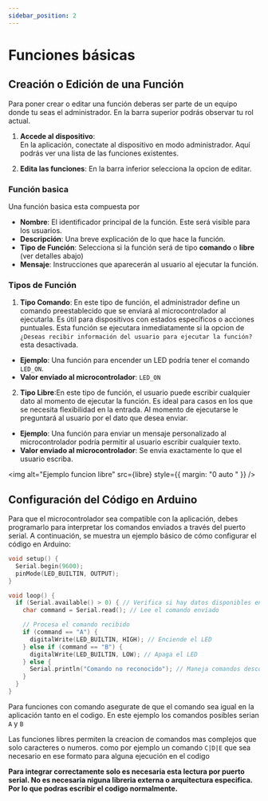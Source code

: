 ```yaml
---
sidebar_position: 2
---
```



# Funciones básicas

## Creación o Edición de una Función

Para poner crear o editar una función deberas ser parte de un equipo donde tu seas el administrador. En la barra superior podrás observar tu rol actual.

1. **Accede al dispositivo**:  
   En la aplicación, conectate al dispositivo en modo administrador. Aquí podrás ver una lista de las funciones existentes.

2. **Edita las funciones**:
   En la barra inferior selecciona la opcion de editar.

### Función basica

Una función basica esta compuesta por

- **Nombre**: El identificador principal de la función. Este será visible para los usuarios.
- **Descripción**: Una breve explicación de lo que hace la función.
- **Tipo de Función**: Selecciona si la función será de tipo **comando** o **libre** (ver detalles abajo)
- **Mensaje**: Instrucciones que aparecerán al usuario al ejecutar la función.

### Tipos de Función

1.  **Tipo Comando**: En este tipo de función, el administrador define un comando preestablecido que se enviará al microcontrolador al ejecutarla. Es útil para dispositivos con estados específicos o acciones puntuales. Esta función se ejecutara inmediatamente si la opcion de `¿Deseas recibir información del usuario para ejecutar la función?` esta desactivada.

- **Ejemplo**: Una función para encender un LED podría tener el comando `LED_ON`.
- **Valor enviado al microcontrolador**: `LED_ON`

2.  **Tipo Libre**:En este tipo de función, el usuario puede escribir cualquier dato al momento de ejecutar la función. Es ideal para casos en los que se necesita flexibilidad en la entrada. Al momento de ejecutarse le preguntará al usuario por el dato que desea enviar.

- **Ejemplo**: Una función para enviar un mensaje personalizado al microcontrolador podría permitir al usuario escribir cualquier texto.
- **Valor enviado al microcontrolador**: Se envia exactamente lo que el usuario escriba.

<img alt="Ejemplo funcion libre" src={libre} style={{ margin: "0 auto " }} />
## Configuración del Código en Arduino

Para que el microcontrolador sea compatible con la aplicación, debes programarlo para interpretar los comandos enviados a través del puerto serial. A continuación, se muestra un ejemplo básico de cómo configurar el código en Arduino:

```cpp
void setup() {
  Serial.begin(9600);
  pinMode(LED_BUILTIN, OUTPUT);
}

void loop() {
  if (Serial.available() > 0) { // Verifica si hay datos disponibles en el puerto serial
    char command = Serial.read(); // Lee el comando enviado

    // Procesa el comando recibido
    if (command == "A") {
      digitalWrite(LED_BUILTIN, HIGH); // Enciende el LED
    } else if (command == "B") {
      digitalWrite(LED_BUILTIN, LOW); // Apaga el LED
    } else {
      Serial.println("Comando no reconocido"); // Maneja comandos desconocidos
    }
  }
}

```

Para funciones con comando asegurate de que el comando sea igual en la aplicación tanto en el codigo. En este ejemplo los comandos posibles serian `A` y `B`

Las funciones libres permiten la creacion de comandos mas complejos que solo caracteres o numeros. como por ejemplo un comando `C|D|E` que sea necesario en ese formato para alguna ejecución en el codigo

**Para integrar correctamente solo es necesaria esta lectura por puerto serial. No es necesaria niguna libreria externa o arquitectura especifica. Por lo que podras escribir el codigo normalmente.**
